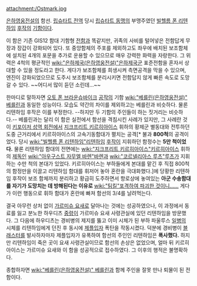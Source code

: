 attachment:/Ostmark.jpg

[[은하영웅전설]]의 함선. [[립슈타트 전역]] 당시 [[립슈타트 동맹]]의 부맹주였던 [[빌헬름 폰 리텐하임]] [[후작]]의 [[기함]]이다.

이 함은 기존 GIS12 함대 기함형 [[전함]]과 똑같지만, 귀족의 사비를 털어넣은 전함답게 무장과 장갑이 강화되어 있다. 또 중앙함체의 주포를 제외하고도 좌우에 배치된 보조함체에 설치된 4개의 포문을 추가로 운용할 수 있으므로 매우 강력한 화력을 자랑한다. 그 위력은 4척의 평균적인 [[wiki:"은하제국(은하영웅전설)"은하제국군]] 표준전함을 혼자서 상대할 수 있을 정도라고 한다. 게다가 보조함체를 희생시켜 측면공격을 막을 수 있으며, 엔진이 강화되었으므로 도주시 보조함체를 분리시키면 전함답지 않게 빠른 속도로 도망갈 수 있다. ~~어디서 많이 듣던 소린데...~~

한마디로 말하자면 [[오토 폰 브라운슈바이크]] [[공작]]의 기함 [[wiki:"베를린(은하영웅전설)" 베를린]]과 동일한 성능이다. 모습도 약간의 차이를 제외하고는 베를린과 비슷하다. 물론 리텐하임 후작은 이를 부정한다. --하지만 두 기함의 주인들이 하는 짓거리는 비슷하다.--
베를린과는 달리 이 함은 실전에서 함선을 격침시킨 사례가 있지만, 그 사례란 것이 [[키포이저 성역 회전]]에서 [[지크프리트 키르히아이스]] 휘하의 황제군 별동대와 전투하던 도중 근거리에서 키르히아이스의 고속기동함대가 펼치는 공격[* 불과 '''800척'''의 공격이었다. 당시 [[wiki:"빌헬름 폰 리텐하임"리텐하임]] [[후작]]이 지휘하던 함정수는 '''5만 척이었다.''' 물론 리텐하임 함대의 전면에는 [[wiki:"지크프리트 키르히아이스"키르히아이스]] 휘하의 [[제독]]인 [[wiki:"아우구스트 자무엘 바렌"바렌]]과 [[wiki:"코르넬리아스 루츠"루츠]]가 지휘하는 수만 척의 본대가 있었다. 키르히아이스는 부하들에게 본대를 맡긴 후 직접 800척의 함정만을 이끌고 리텐하임 함대를 휘저어 놓아 혼란을 극대화했다.]에 당황한 리텐하임 후작이 보조 함체까지 분리하고 황급히 도주하면서 항로상에 놓여있는 '''아군 수송함대를 자기가 도망치는 데 방해된다는 이유로''' [[wiki:"팀킬"포격하여 파괴한 것이니......]] 게다가 이런 행동으로 휘하 함대가 혼란에 빠져 함선의 3/4를 날려먹는다.

결국 아무런 상처 없이 [[가르미슈 요새]]로 달아나는 것에는 성공하였으나, 이 과정에서 동료를 잃고 분노한 하우디츠 [[중령]]이 가르미슈 요새 사령관실에 있던 리텐하임을 방문했다. 그 다음에 하우디츠는 경비병의 제지를 뚫고 이미 시체가 된 부하 파울루스 [[일병]]의 시체를 리텐하임에게 던진 후 동시에 [[제플입자]] 폭탄을 작동시켰다. 덕분에 경비병이 [[블래스터]]를 발사하자마자 제플입자가 유폭하여 함선의 주인인 리텐하임은 '''폭사했다.''' 하지만 리텐하임이 죽은 곳이 요새 사령관실이므로 함선의 손상은 없었으며, 얼마 뒤 키르히아이스는 가르미슈 요새와 이 함을 성공적으로 접수하였다. 그 이후의 행적은 불명확하다.

종합하자면 [[wiki:"베를린(은하영웅전설)" 베를린]]과 함께 주인을 잘못 만나 퇴물이 된 전함이다.
